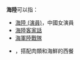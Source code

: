 '''海陸'''可以指：
* [[海陸_(演員)|海陸 (演員)]]，中國女演員
* [[海陸客家話|海陸客家話]]
* [[海軍陸戰隊|海軍陸戰隊]]
*{{Link-en|海陸大餐|Surf and turf}}，搭配肉類和海鮮的西餐
{{Disambig|H|cat=二字消歧義}}